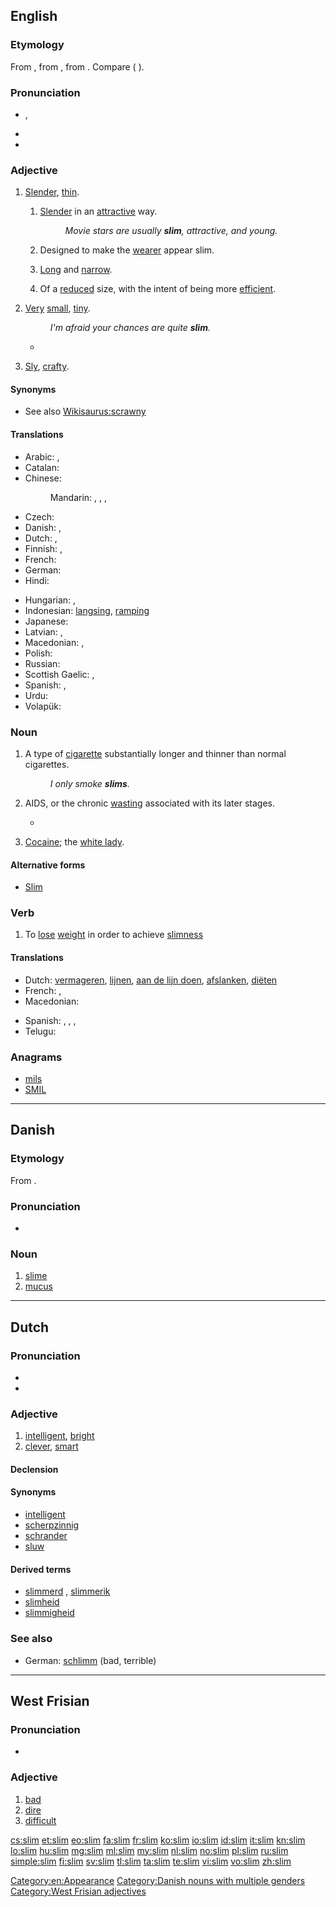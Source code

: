 {{also|slím}}
==English==

===Etymology===
From {{etyl|nl}} {{term|slim||bad, sly, clever|lang=nl}}, from {{etyl|dum}} {{term|slim||bad, crooked|lang=dum}}, from {{etyl|gem-pro}} {{recons|slembaz||oblique, crooked|lang=gem-pro}}. Compare {{etyl|gmh|-}} {{term|slimp||slanting, awry|lang=gmh}} ({{etyl|de|-}} {{term|schlimm||bad|lang=de}}).

===Pronunciation===
* {{IPA|/slɪm/}}, {{X-SAMPA|/"slIm/}}
* {{audio|en-us-slim.ogg|Audio (US)}}
* {{rhymes|ɪm}}

===Adjective===
{{en-adj|slimm|er}}

# [[slender|Slender]], [[thin]].
## {{context|of a person or a person's build}} [[slender|Slender]] in an [[attractive]] way.
##: ''Movie stars are usually '''slim''', attractive, and young.''
## {{by extension|of clothing}} Designed to make the [[wearer]] appear slim.
## {{context|of an object}} [[long|Long]] and [[narrow]].
## {{context|of a workforce}} Of a [[reduced]] size, with the intent of being more [[efficient]].
# {{context|of something abstract like a chance or margin}} [[very|Very]] [[small]], [[tiny]].
#: ''I'm afraid your chances are quite '''slim'''.''
#* {{quote-news
|year=2011
|date=January 15
|author=Saj Chowdhury
|title=Man City 4 - 3 Wolves
|work=BBC
|url=http://news.bbc.co.uk/sport2/hi/football/eng_prem/9357962.stm
|page=
|passage=Wolves' debatable third in the last 10 minutes, with the ball only crossing the line by the '''slimmest''' of margins if at all, ensured a cracking finale, although City would have been left aggrieved had they let the win slip. }}
# {{South Africa}} [[sly|Sly]], [[crafty]].

====Synonyms====
* See also [[Wikisaurus:scrawny]]

====Translations====
{{trans-top|slender}}
* Arabic: {{t-|ar|نحيل|tr=naḥīl|sc=Arab}}, {{t-|ar|نحيف|tr=naḥīf|sc=Arab}}
* Catalan: {{t+|ca|prim}}
* Chinese:
*: Mandarin: {{t|cmn|苗條|sc=Hani}}, {{t|cmn|苗条|tr=miáotiáo|sc=Hani}}, {{t|cmn|纖細|sc=Hani}}, {{t|cmn|纤细|tr=xiānxì|sc=Hani}}
* Czech: {{t+|cs|štíhlý|m}}
* Danish: {{t-|da|slank}}, {{t-|da|tynd}}
* Dutch: {{t+|nl|slank}}, {{t+|nl|dun}}
* Finnish: {{t-|fi|hoikka}}, {{t+|fi|laiha}}
* French: {{t+|fr|mince}}
* German: {{t+|de|schlank}}
* Hindi: {{t+|hi|पतला|tr=patlā}}
{{trans-mid}}
* Hungarian: {{t+|hu|karcsú}}, {{t+|hu|vékony}}
* Indonesian: [[langsing]], [[ramping]]
* Japanese: {{t-|ja|ほっそり|tr=hossori-shita|alt=ほっそりした|sc=Jpan}}
* Latvian: {{t-|lv|slaids}}, {{t-|lv|tievs}}
* Macedonian: {{t-|mk|слаб|m|tr=slab}},  {{t-|mk|тенок|m|tr=ténok}}
* Polish: {{t+|pl|szczupły|m}}
* Russian: {{t+|ru|стройный|tr=strójnyj}}
* Scottish Gaelic: {{t-|gd|caol}},  {{t-|gd|seang}}
* Spanish: {{t+|es|flaco}}, {{t+|es|delgado}}
* Urdu: {{t-|ur|پتلا|tr=patlā|sc=ur-Arab}}
* Volapük: {{t+|vo|lunedik}}
{{trans-bottom}}

===Noun===
{{en-noun}}

# A type of [[cigarette]] substantially longer and thinner than normal cigarettes.
#: ''I only smoke '''slims'''.''
# {{East Africa}} AIDS, or the chronic [[wasting]] associated with its later stages.
#* {{quote-book|2003|Charled F. Gilks|editors=David A. Warrell et al.|chapter=HIV in the Developing World|Oxford Textbook of Medicine|edition=4th ed.|volume=Volume 1|url=http://books.google.com/books?id=o35zXS3B_TUC|isbn=0198570147|page=446
|passage=As in the West, only about 50 per cent of patients with '''slim''' fully investigated will have a putative pathogen identified.}}
# {{slang|uncountable}} [[cocaine|Cocaine]]; the [[white lady]].

====Alternative forms====
* {{sense|AIDS}} [[Slim]]

===Verb===
{{en-verb|slims|slimming|slimmed|slimmed}}

# To [[lose]] [[weight]] in order to achieve [[slimness]]

====Translations====
{{trans-top|lose weight}}
* Dutch: [[vermageren]], [[lijnen]], [[aan de lijn doen]], [[afslanken]], [[diëten]]
* French: {{t+|fr|maigrir}}, {{t+|fr|mincir}}
* Macedonian: {{t-|mk|слабее|tr=slábee}}
{{trans-mid}}
* Spanish: {{t-|es|adelgazarse}},  {{t-|es|enflaquecer}},  {{t-|es|enflaquecerse}},  {{t-|es|enflacar}}
* Telugu: {{t-|te|సన్నబడు|tr=sannabadu|sc=Telu}}
{{trans-bottom}}

===Anagrams===
* [[mils#English|mils]]
* [[SMIL#English|SMIL]]

[[Category:en:Appearance]]

----

==Danish==

===Etymology===
From {{etyl|non|da}} {{term|slím||slime|lang=non}}.

===Pronunciation===
* {{IPA|/sliːm/|[sliːˀm]|lang=da}}

===Noun===
{{head|da|noun|g=c|g2=n|singular definite|slimen|or|slimet|uncountable}}

# [[slime]]
# [[mucus]]

[[Category:Danish nouns with multiple genders]]

----

==Dutch==

===Pronunciation===
* {{rhymes|ɪm|lang=nl}}
* {{audio|Nl-slim.ogg|audio}}

===Adjective===
{{nl-adj|slimmer}}

# [[intelligent]], [[bright]]
# [[clever]], [[smart]]

====Declension====
{{nl-decl-adj|slimme}}

====Synonyms====
* [[intelligent]]
* [[scherpzinnig]]
* [[schrander]]
* [[sluw]]

====Derived terms====
* [[slimmerd]] {{m}}, [[slimmerik]] {{m}}
* [[slimheid]]
* [[slimmigheid]]

===See also===
* German: [[schlimm]] (bad, terrible)

----

==West Frisian==

===Pronunciation===

* {{IPA|/slɪm/|lang=fy}}

===Adjective===
{{head|fy|adjective}}

# [[bad]]
# [[dire]]
# [[difficult]]

[[Category:West Frisian adjectives]]

[[cs:slim]]
[[et:slim]]
[[eo:slim]]
[[fa:slim]]
[[fr:slim]]
[[ko:slim]]
[[io:slim]]
[[id:slim]]
[[it:slim]]
[[kn:slim]]
[[lo:slim]]
[[hu:slim]]
[[mg:slim]]
[[ml:slim]]
[[my:slim]]
[[nl:slim]]
[[no:slim]]
[[pl:slim]]
[[ru:slim]]
[[simple:slim]]
[[fi:slim]]
[[sv:slim]]
[[tl:slim]]
[[ta:slim]]
[[te:slim]]
[[vi:slim]]
[[vo:slim]]
[[zh:slim]]